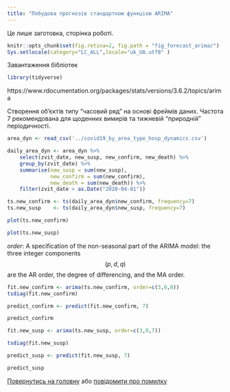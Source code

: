```yaml
---
title: "Побудова прогнозів стандартною функцією ARIMA"
---
```


Це лише заготовка, сторінка роботі.

```r
knitr::opts_chunk$set(fig.retina=2, fig.path = "fig_forecast_arima/")
Sys.setlocale(category="LC_ALL",locale="uk_UA.utf8" )
```

Завантаження бібліотек

```r
library(tidyverse)
```

https://www.rdocumentation.org/packages/stats/versions/3.6.2/topics/arima

Створення об'єктів типу "часовий ряд" на основі фреймів даних. Частота
7 рекомендована для щоденних вимирів та тижневій "природній"
періодичності.

```r
area_dyn <- read_csv('../covid19_by_area_type_hosp_dynamics.csv')

daily_area_dyn <- area_dyn %>%
    select(zvit_date, new_susp, new_confirm, new_death) %>%
    group_by(zvit_date) %>%
    summarise(new_susp = sum(new_susp),
              new_confirm = sum(new_confirm),
              new_death = sum(new_death)) %>%
    filter(zvit_date > as.Date("2020-04-01"))

ts.new_confirm <- ts(daily_area_dyn$new_confirm, frequency=7)
ts.new_susp    <- ts(daily_area_dyn$new_susp, frequency=7)
```

```r
plot(ts.new_confirm)
```

```r
plot(ts.new_susp)
```

*order*: A specification of the non-seasonal part of the ARIMA model:
the three integer components $$(p,d,q)$$ are the AR order, the degree of
differencing, and the MA order.

```r
fit.new_confirm <- arima(ts.new_confirm, order=c(3,0,0))
tsdiag(fit.new_confirm)

predict_confirm <- predict(fit.new_confirm, 7)

predict_confirm
```

```r
fit.new_susp <- arima(ts.new_susp, order=c(3,0,7))

tsdiag(fit.new_susp)

predict_susp <- predict(fit.new_susp, 7)

predict_susp
```

[Повернутись на головну](index.html) або [повідомити про
помилку](https://github.com/vityok/covid19_ua/issues)
